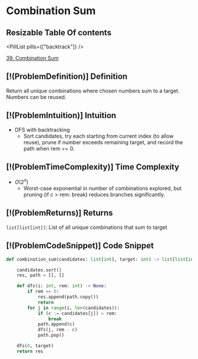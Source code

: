 # Combination Sum

## Resizable Table Of contents

<DifficultyBadge difficulty="medium" />

<PillList pills={["backtrack"]} />

[39. Combination Sum](https://leetcode.com/problems/combination-sum)

## [!(ProblemDefinition)] Definition

Return all unique combinations where chosen numbers sum to a target. Numbers can be reused.

## [!(ProblemIntuition)] Intuition

- DFS with backtracking
    - Sort candidates, try each starting from current index (to allow reuse), prune if number exceeds remaining target, and record the path when rem == 0.

## [!(ProblemTimeComplexity)] Time Complexity

- $O(2^n)$
    - Worst-case exponential in number of combinations explored, but pruning (if c > rem: break) reduces branches significantly.

## [!(ProblemReturns)] Returns

`list[list[int]]`: List of all unique combinations that sum to target

## [!(ProblemCodeSnippet)] Code Snippet

```python meta="source=problems/39-combination-sum/solution.py"
def combination_sum(candidates: list[int], target: int) -> list[list[int]]:

    candidates.sort()
    res, path = [], []

    def dfs(i: int, rem: int) -> None:
        if rem == 0:
            res.append(path.copy())
            return
        for j in range(i, len(candidates)):
            if (c := candidates[j]) > rem:
                break
            path.append(c)
            dfs(j, rem - c)
            path.pop()

    dfs(0, target)
    return res
```

